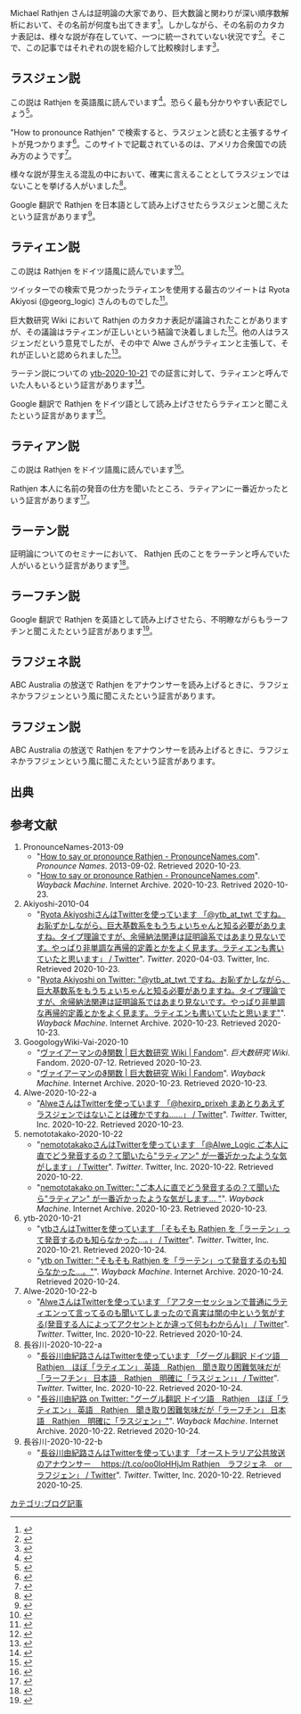 Michael Rathjen さんは証明論の大家であり、巨大数論と関わりが深い順序数解析において、その名前が何度も出てきます<ref>{{cite claim|Hexirp}}</ref>。しかしながら、その名前のカタカナ表記は、様々な説が存在していて、一つに統一されていない状況です<ref>{{cite claim|Hexirp}}</ref>。そこで、この記事ではそれぞれの説を紹介して比較検討します<ref>{{cite claim|Hexirp}}</ref>。

== ラスジェン説 ==

この説は Rathjen を英語風に読んでいます<ref>{{cite claim|Hexirp}}</ref>。恐らく最も分かりやすい表記でしょう<ref>{{cite claim|Hexirp}}</ref>。

"How to pronounce Rathjen" で検索すると、ラスジェンと読むと主張するサイトが見つかります<ref>{{cite investigate|Hexirp|[[#PronounceNames-2013-09|PronounceNames-2013-09]] によります。}}</ref>。このサイトで記載されているのは、アメリカ合衆国での読み方のようです<ref>{{cite investigate|Hexirp|[[#PronounceNames-2013-09|PronounceNames-2013-09]] によります。}}</ref>。

様々な説が芽生える混乱の中において、確実に言えることとしてラスジェンではないことを挙げる人がいました<ref>{{cite investigate|Hexirp|[[#Alwe-2020-10-22-a|Alwe-2020-10-22-a]] によります。}}</ref>。

Google 翻訳で Rathjen を日本語として読み上げさせたらラスジェンと聞こえたという証言があります<ref>{{cite investigate|Hexirp|[[#長谷川-2020-10-22-a|長谷川-2020-10-22-a]] によります。}}</ref>。

== ラティエン説 ==

この説は Rathjen をドイツ語風に読んでいます<ref>{{cite claim|Hexirp}}</ref>。

ツイッターでの検索で見つかったラティエンを使用する最古のツイートは Ryota Akiyosi (@georg_logic) さんのものでした<ref>{{cite investigate|Hexirp|[[#Akiyoshi-2010-04|Akiyoshi-2010-04]] によります。}}</ref>。

巨大数研究 Wiki において Rathjen のカタカナ表記が議論されたことがありますが、その議論はラティエンが正しいという結論で決着しました<ref>{{cite investigate|Hexirp|[[#GoogologyWiki-Vai-2020-10|GoogologyWiki-Vai-2020-10]] によります。}}</ref>。他の人はラスジェンだという意見でしたが、その中で Alwe さんがラティエンと主張して、それが正しいと認められました<ref>{{cite investigate|Hexirp|[[#GoogologyWiki-Vai-2020-10|GoogologyWiki-Vai-2020-10]] によります。}}</ref>。

ラーテン説についての [[#ytb-2020-10-21|ytb-2020-10-21]] での証言に対して、ラティエンと呼んでいた人もいるという証言があります<ref>{{cite investigate|Hexirp|[[#Alwe-2020-10-22-b|Alwe-2020-10-22-b]] によります。}}</ref>。

Google 翻訳で Rathjen をドイツ語として読み上げさせたらラティエンと聞こえたという証言があります<ref>{{cite investigate|Hexirp|[[#長谷川-2020-10-22-a|長谷川-2020-10-22-a]] によります。}}</ref>。

== ラティアン説 ==

この説は Rathjen をドイツ語風に読んでいます<ref>{{cite claim|Hexirp}}</ref>。

Rathjen 本人に名前の発音の仕方を聞いたところ、ラティアンに一番近かったという証言があります<ref>{{cite investigate|Hexirp|[[#nemototakako-2020-10-22|nemototakako-2020-10-22]] によります。}}</ref>。

== ラーテン説 ==

証明論についてのセミナーにおいて、 Rathjen 氏のことをラーテンと呼んでいた人がいるという証言があります<ref>{{cite investigate|Hexirp|[[#ytb-2020-10-21|ytb-2020-10-21]] によります。}}</ref>。

== ラーフチン説 ==

Google 翻訳で Rathjen を英語として読み上げさせたら、不明瞭ながらもラーフチンと聞こえたという証言があります<ref>{{cite investigate|Hexirp|[[#長谷川-2020-10-22-a|長谷川-2020-10-22-a]] によります。}}</ref>。

== ラフジェネ説 ==

ABC Australia の放送で Rathjen をアナウンサーを読み上げるときに、ラフジェネかラフジェンという風に聞こえたという証言があります<ref>{{cite investigate|Hexirp|[[#長谷川-2020-10-22-b|長谷川-2020-10-22-b]] によります。}}。

== ラフジェン説 ==

ABC Australia の放送で Rathjen をアナウンサーを読み上げるときに、ラフジェネかラフジェンという風に聞こえたという証言があります<ref>{{cite investigate|Hexirp|[[#長谷川-2020-10-22-b|長谷川-2020-10-22-b]] によります。}}。

== 出典 ==

<references />

== 参考文献 ==

# <span id="PronounceNames-2013-09">PronounceNames-2013-09</span>
#* "[https://www.pronouncenames.com/Rathjen How to say or pronounce Rathjen - PronounceNames.com]". ''Pronounce Names''. 2013-09-02. Retrieved 2020-10-23.
#* "[https://web.archive.org/web/20201023090722/https://www.pronouncenames.com/Rathjen How to say or pronounce Rathjen - PronounceNames.com]". ''Wayback Machine''. Internet Archive. 2020-10-23. Retrived 2020-10-23.
# <span id="Akiyoshi-2010-04">Akiyoshi-2010-04</span>
#* "[https://twitter.com/georg_logic/status/11537489580 Ryota AkiyoshiさんはTwitterを使っています 「@ytb_at_twt ですね。お恥ずかしながら、巨大基数系をもうちょいちゃんと知る必要がありますね。タイプ理論ですが、余帰納法関連は証明論系ではあまり見ないです。やっぱり非単調な再帰的定義とかをよく見ます。ラティエンも書いていたと思います」 / Twitter]". ''Twitter''. 2020-04-03. Twitter, Inc. Retrieved 2020-10-23.
#* "[https://web.archive.org/web/20201023093535/https://twitter.com/georg_logic/status/11537489580 Ryota Akiyoshi on Twitter: "@ytb_at_twt ですね。お恥ずかしながら、巨大基数系をもうちょいちゃんと知る必要がありますね。タイプ理論ですが、余帰納法関連は証明論系ではあまり見ないです。やっぱり非単調な再帰的定義とかをよく見ます。ラティエンも書いていたと思います"]". ''Wayback Machine''. Internet Archive. 2020-10-23. Retrieved 2020-10-23.
# <span id="GoogologyWiki-Vai-2020-10">GoogologyWiki-Vai-2020-10</span>
#* "[https://googology.wikia.org/ja/wiki/%E3%83%B4%E3%82%A1%E3%82%A4%E3%82%A2%E3%83%BC%E3%83%9E%E3%83%B3%E3%81%AE%CF%91%E9%96%A2%E6%95%B0 ヴァイアーマンのϑ関数 | 巨大数研究 Wiki | Fandom]". ''巨大数研究 Wiki''. Fandom. 2020-07-12. Retrieved 2020-10-23.
#* "[https://web.archive.org/web/20201023094947/https://googology.wikia.org/ja/wiki/%E3%83%B4%E3%82%A1%E3%82%A4%E3%82%A2%E3%83%BC%E3%83%9E%E3%83%B3%E3%81%AE%CF%91%E9%96%A2%E6%95%B0 ヴァイアーマンのϑ関数 | 巨大数研究 Wiki | Fandom]". ''Wayback Machine''. Internet Archive. 2020-10-23. Retrieved 2020-10-23.
# <span id="Alwe-2020-10-22-a">Alwe-2020-10-22-a</span>
#* "[https://twitter.com/Alwe_Logic/status/1318948130574848000 AlweさんはTwitterを使っています 「@hexirp_prixeh まあとりあえずラスジェンではないことは確かですね……」 / Twitter]". ''Twitter''. Twitter, Inc. 2020-10-22. Retrieved 2020-10-23.
# <span id="nemototakako-2020-10-22">nemototakako-2020-10-22</span>
#* "[https://twitter.com/ytb_at_twt/status/1318854000612028418 nemototakakoさんはTwitterを使っています 「@Alwe_Logic ご本人に直でどう発音するの？て聞いたら"ラティアン" が一番近かったような気がします」 / Twitter]". ''Twitter''. Twitter, Inc. 2020-10-22. Retrieved 2020-10-22.
#* "[https://web.archive.org/web/20201023124108/https://twitter.com/nemototakako/status/1318945386799767555 nemototakako on Twitter: "ご本人に直でどう発音するの？て聞いたら"ラティアン" が一番近かったような気がします… "]". ''Wayback Machine''. Internet Archive. 2020-10-23. Retrieved 2020-10-23.
# <span id="ytb-2020-10-21">ytb-2020-10-21</span>
#* "[https://twitter.com/ytb_at_twt/status/1318854000612028418 ytbさんはTwitterを使っています 「そもそも Rathjen を「ラーテン」って発音するのも知らなかった…。」 / Twitter]". ''Twitter''. Twitter, Inc. 2020-10-21. Retrieved 2020-10-24.
#* "[https://web.archive.org/web/20201023153532/https://twitter.com/ytb_at_twt/status/1318854000612028418 ytb on Twitter: "そもそも Rathjen を「ラーテン」って発音するのも知らなかった…。"]". ''Wayback Machine''. Internet Archive. 2020-10-24. Retrieved 2020-10-24.
# <span id="Alwe-2020-10-22-b">Alwe-2020-10-22-b</span>
#* "[https://twitter.com/Alwe_Logic/status/1318943684159700993 AlweさんはTwitterを使っています 「アフターセッションで普通にラティエンって言ってるのも聞いてしまったので真実は闇の中という気がする(発音する人によってアクセントとか違って何もわからん)」 / Twitter]". ''Twitter''. Twitter, Inc. 2020-10-22. Retrieved 2020-10-24.
# <span id="長谷川-2020-10-22-a">長谷川-2020-10-22-a</span>
#* "[https://twitter.com/ailinko/status/1319267748166266881 長谷川由紀路さんはTwitterを使っています 「グーグル翻訳 ドイツ語　Rathjen　ほぼ「ラティエン」 英語　Rathjen　聞き取り困難気味だが「ラーフチン」 日本語　Rathjen　明確に「ラスジェン」」 / Twitter]". ''Twitter''. Twitter, Inc. 2020-10-22. Retrieved 2020-10-24.
#* "[https://web.archive.org/web/20201023155545/https://twitter.com/ailinko/status/1319267748166266881 長谷川由紀路 on Twitter: "グーグル翻訳 ドイツ語　Rathjen　ほぼ「ラティエン」 英語　Rathjen　聞き取り困難気味だが「ラーフチン」 日本語　Rathjen　明確に「ラスジェン」"]". ''Wayback Machine''. Internet Archive. 2020-10-22. Retrieved 2020-10-24.
# <span id="長谷川-2020-10-22-b">長谷川-2020-10-22-b</span>
#* "[https://twitter.com/ailinko/status/1319273756993306624 長谷川由紀路さんはTwitterを使っています 「オーストラリア公共放送のアナウンサー　 https://t.co/oo0IoHHjJm Rathjen　ラフジェネ　or　 ラフジェン」 / Twitter]". ''Twitter''. Twitter, Inc. 2020-10-22. Retrieved 2020-10-25.

{{DEFAULTSORT:Hexirp/(2020-10-23) Rathjen しのなまえをにほんこてかくときは、とのひようきかてきせつか？}}

[[カテゴリ:ブログ記事]]
